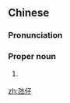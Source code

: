 ==Chinese==
{{zh-forms}}
{{wikipedia|lang=zh}}

===Pronunciation===
{{zh-pron
|m=Dàngzǎi
|c=tam5 zai2
|cat=pn
}}

===Proper noun===
{{zh-proper noun}}

# {{w|Taipa}} {{gloss|an island in Macau}}

{{zh-cat|China|Islands}}

[[zh:氹仔]]